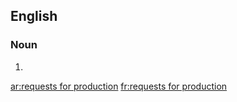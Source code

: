 ==English==

===Noun===
{{head|en|noun plural form|head=[[request]]s for [[production]]}}

# {{plural of|request for production|lang=en}}

[[ar:requests for production]]
[[fr:requests for production]]